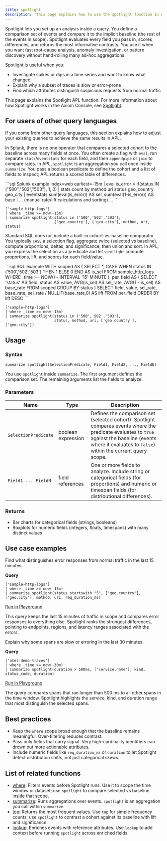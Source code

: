 ```yaml
---
title: spotlight
description: ‘This page explains how to use the spotlight function in APL to compare a selected set of events against a baseline and surface the most significant differences.’
---
```


Spotlight lets you set up an analysis inside a query. You define a comparison set of events and compare it to the implicit baseline (the rest of the events in scope). Spotlight evaluates every field you pass in, scores differences, and returns the most informative contrasts. You use it when you want fast root-cause analysis, anomaly investigation, or pattern discovery without hand-rolling many ad-hoc aggregations.

Spotlight is useful when you:

- Investigate spikes or dips in a time series and want to know what changed
- Explain why a subset of traces is slow or error-prone
- Find which attributes distinguish suspicious requests from normal traffic

This page explains the Spotlight APL function. For more information about how Spotlight works in the Axiom Console, see [Spotlight](/console/intelligence/spotlight).

## For users of other query languages

If you come from other query languages, this section explains how to adjust your existing queries to achieve the same results in APL.

<AccordionGroup>
<Accordion title="Splunk SPL users">

In Splunk, there is no one operator that compares a selected cohort to the baseline across many fields at once. You often create a flag with `eval`, run separate `stats`/`eventstats` for each field, and then `appendpipe` or `join` to compare rates. In APL, `spotlight` is an aggregation you call once inside `summarize`. You pass a boolean predicate to define the cohort and a list of fields to inspect; APL returns a scored table of differences.

<CodeGroup>
```sql Splunk example
index=web earliest=-15m
| eval is_error = if(status IN ("500","502","503"), 1, 0)
| stats count by method uri status geo_country geo_city
| eventstats sum(eval(is_error)) AS sel, sum(eval(1-is_error)) AS base
| ... (manual rate/lift calculations and sorting) ...
```

```kusto APL equivalent
['sample-http-logs']
| where _time >= now(-15m)
| summarize spotlight(status in ('500','502','503'),
                      ['geo.country'], ['geo.city'], method, uri, status)
```

</CodeGroup>

</Accordion>
<Accordion title="ANSI SQL users">

Standard SQL does not include a built-in cohort-vs-baseline comparator. You typically `CASE` a selection flag, aggregate twice (selected vs baseline), compute proportions, deltas, and significance, then union and sort. In APL, you express the selection as a predicate and let `spotlight` compute proportions, lift, and scores for each field/value.

<CodeGroup>
```sql SQL example
WITH scoped AS (
  SELECT *,
         CASE WHEN status IN ('500','502','503') THEN 1 ELSE 0 END AS is_sel
  FROM sample_http_logs
  WHERE _time >= NOW() - INTERVAL '15' MINUTE
),
per_field AS (
  SELECT 'status' AS field, status AS value,
         AVG(is_sel)              AS sel_rate,
         AVG(1 - is_sel)          AS base_rate
  FROM scoped
  GROUP BY status
)
SELECT field, value, sel_rate, base_rate,
       sel_rate / NULLIF(base_rate,0) AS lift
FROM per_field
ORDER BY lift DESC
```

```kusto APL equivalent
['sample-http-logs']
| where _time >= now(-15m)
| summarize spotlight(status in ('500','502','503'),
                      status, method, uri, ['geo.country'], ['geo.city'])
```

</CodeGroup>

</Accordion>
</AccordionGroup>

## Usage

### Syntax

```kusto
summarize spotlight(SelectionPredicate, Field1, Field2, ..., FieldN)
```

You use `spotlight` inside `summarize`. The first argument defines the comparison set. The remaining arguments list the fields to analyze.

### Parameters

| Name                  | Type               | Description |
| --------------------- | ------------------ | --- |
| `SelectionPredicate` | boolean expression | Defines the comparison set (selected cohort). Spotlight compares events where the predicate evaluates to `true` against the baseline (events where it evaluates to `false`) within the current query scope. |
| `Field1 ... FieldN` | field references   | One or more fields to analyze. Include string or categorical fields (for proportions) and numeric or timespan fields (for distributional differences). |

### Returns

- Bar charts for categorical fields (strings, booleans)
- Boxplots for numeric fields (integers, floats, timespans) with many distinct values

## Use case examples

<Tabs>
<Tab title="Log analysis">

Find what distinguishes error responses from normal traffic in the last 15 minutes.

**Query**

```kusto
['sample-http-logs']
| where _time >= now(-15m)
| summarize spotlight(status startswith "5", ['geo.country'], ['geo.city'], method, uri, req_duration_ms)
```

[Run in Playground](https://play.axiom.co/axiom-play-qf1k/query?initForm=%7B%22apl%22%3A%22%5B'sample-http-logs'%5D%20%7C%20summarize%20spotlight(status%20startswith%20'5'%2C%20%5B'geo.country'%5D%2C%20%5B'geo.city'%5D%2C%20method%2C%20uri%2C%20req_duration_ms)%22%7D)

This query keeps the last 15 minutes of traffic in scope and compares error responses to everything else. Spotlight ranks the strongest differences, pointing to endpoints, regions, and latency ranges associated with the errors.

</Tab>
<Tab title="OpenTelemetry traces">

Explain why some spans are slow or erroring in the last 30 minutes.

**Query**

```kusto
['otel-demo-traces']
| where _time >= now(-30m)
| summarize spotlight(duration > 500ms, ['service.name'], kind, status_code, duration)
```

[Run in Playground](https://play.axiom.co/axiom-play-qf1k/query?initForm=%7B%22apl%22%3A%22%5B'otel-demo-traces'%5D%20%7C%20where%20_time%20%3E%3D%20now(-30m)%20%7C%20summarize%20spotlight(duration%20%3E%20500ms%2C%20%5B'service.name'%5D%2C%20kind%2C%20status_code%2C%20duration)%22%7D)

The query compares spans that ran longer than 500 ms to all other spans in the time window. Spotlight highlights the service, kind, and duration range that most distinguish the selected spans.

</Tab>
</Tabs>

## Best practices

- Keep the `where` scope broad enough that the baseline remains meaningful. Over-filtering reduces contrast.
- Pass only fields that carry signal. Very high-cardinality identifiers can drown out more actionable attributes.
- Include numeric fields like `req_duration_ms` or `duration` to let Spotlight detect distribution shifts, not just categorical skews.

## List of related functions

- [where](/apl/tabular-operators/where-operator): Filters events before Spotlight runs. Use it to scope the time window or dataset; use `spotlight` to compare selected vs baseline inside that scope.
- [summarize](/apl/tabular-operators/summarize-operator): Runs aggregations over events. `spotlight` is an aggregation you call within `summarize`.
- [top](/apl/tabular-operators/top-operator): Returns the most frequent values. Use `top` for simple frequency counts; use `spotlight` to contrast a cohort against its baseline with lift and significance.
- [lookup](/apl/tabular-operators/lookup-operator): Enriches events with reference attributes. Use `lookup` to add context before running `spotlight` across enriched fields.
